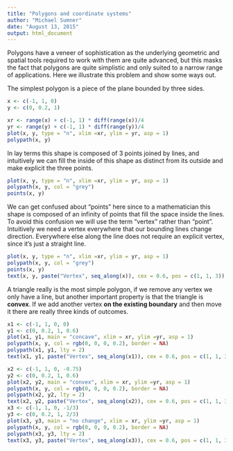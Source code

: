 ```yaml
---
title: "Polygons and coordinate systems"
author: "Michael Sumner"
date: "August 13, 2015"
output: html_document
---
```


Polygons have a veneer of sophistication as the underlying geometric and spatial tools required to work with them are quite advanced, but this masks the fact that polygons are quite simplistic and only suited to a narrow range of applications. Here we illustrate this problem and show some ways out. 

The simplest polygon is a piece of the plane bounded by three sides. 

```r
x <- c(-1, 1, 0)
y <- c(0, 0.2, 1)

xr <- range(x) + c(-1, 1) * diff(range(x))/4
yr <- range(y) + c(-1, 1) * diff(range(y))/4
plot(x, y, type = "n", xlim =xr, ylim = yr, asp = 1)
polypath(x, y)
```

In lay terms this shape is composed of 3 points joined by lines, and intuitively we can fill the inside of this shape as distinct from its outside and make explicit the three points. 

```r
plot(x, y, type = "n", xlim =xr, ylim = yr, asp = 1)
polypath(x, y, col = "grey")
points(x, y)
```

We can get confused about "points" here since to a mathematician this shape is composed of an infinity of points that fill the space inside the lines. To avoid this confusion we will use the term "vertex" rather than "point". Intuitively we need a vertex everywhere that our bounding lines change direction. Everywhere else along the line does not require an explicit vertex, since it's just a straight line.  

```r
plot(x, y, type = "n", xlim =xr, ylim = yr, asp = 1)
polypath(x, y, col = "grey")
points(x, y)
text(x, y, paste("Vertex", seq_along(x)), cex = 0.6, pos = c(1, 1, 3))
```

A triangle really is the most simple polygon, if we remove any vertex we only have a line, but another important property is that the triangle is **convex**.  If we add another vertex **on the existing boundary** and then move it there are really three kinds of outcomes. 

```r

x1 <- c(-1, 1, 0, 0)
y1 <- c(0, 0.2, 1, 0.6)
plot(x1, y1, main = "concave", xlim = xr, ylim =yr, asp = 1) 
polypath(x, y, col = rgb(0, 0, 0, 0.2), border = NA)
polypath(x1, y1, lty = 2)
text(x1, y1, paste("Vertex", seq_along(x1)), cex = 0.6, pos = c(1, 1, 3, 1))

x2 <- c(-1, 1, 0, -0.75)
y2 <- c(0, 0.2, 1, 0.6)
plot(x2, y2, main = "convex", xlim = xr, ylim =yr, asp = 1) 
polypath(x, y, col = rgb(0, 0, 0, 0.2), border = NA)
polypath(x2, y2, lty = 2)
text(x2, y2, paste("Vertex", seq_along(x2)), cex = 0.6, pos = c(1, 1, 3, 1))
x3 <- c(-1, 1, 0, -1/3)
y3 <- c(0, 0.2, 1, 2/3)
plot(x3, y3, main = "no change", xlim = xr, ylim =yr, asp = 1) 
polypath(x, y, col = rgb(0, 0, 0, 0.2), border = NA)
polypath(x3, y3, lty = 2)
text(x3, y3, paste("Vertex", seq_along(x3)), cex = 0.6, pos = c(1, 1, 3, 1))
```